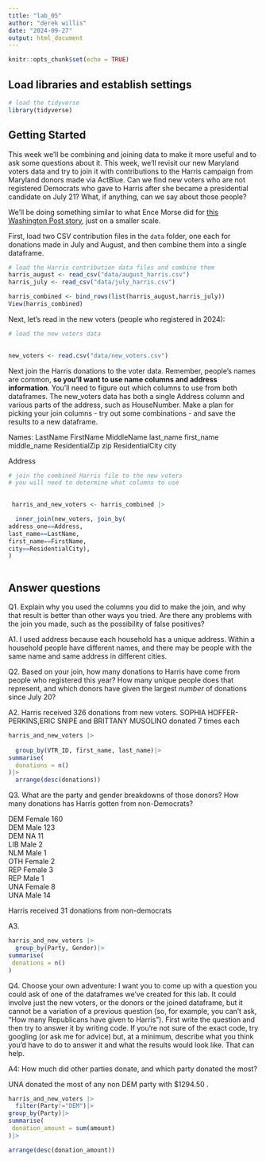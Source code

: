 ```yaml
---
title: "lab_05"
author: "derek willis"
date: "2024-09-27"
output: html_document
---
```


```r
knitr::opts_chunk$set(echo = TRUE)
```

## Load libraries and establish settings

```r
# load the tidyverse
library(tidyverse)
```

## Getting Started

This week we'll be combining and joining data to make it more useful and to ask some questions about it. This week, we'll revisit our new Maryland voters data and try to join it with contributions to the Harris campaign from Maryland donors made via ActBlue. Can we find new voters who are not registered Democrats who gave to Harris after she became a presidential candidate on July 21? What, if anything, can we say about those people?

We'll be doing something similar to what Ence Morse did for [this Washington Post story](https://www.washingtonpost.com/politics/2024/09/24/kamala-harris-younger-donors/?pwapi_token=eyJ0eXAiOiJKV1QiLCJhbGciOiJIUzI1NiJ9.eyJyZWFzb24iOiJnaWZ0IiwibmJmIjoxNzI3MzIzMjAwLCJpc3MiOiJzdWJzY3JpcHRpb25zIiwiZXhwIjoxNzI4NzA1NTk5LCJpYXQiOjE3MjczMjMyMDAsImp0aSI6ImIwYWMxNTk4LWMwMDgtNDE5Ny04MjAyLWVmMWNjZWFmYWZiMiIsInVybCI6Imh0dHBzOi8vd3d3Lndhc2hpbmd0b25wb3N0LmNvbS9wb2xpdGljcy8yMDI0LzA5LzI0L2thbWFsYS1oYXJyaXMteW91bmdlci1kb25vcnMvIn0.3-s0tBkMV7Y9DD21CBsKMlaliGlOKT2egCO-UFT735Y), just on a smaller scale.

First, load two CSV contribution files in the `data` folder, one each for donations made in July and August, and then combine them into a single dataframe.

```r
# load the Harris contribution data files and combine them
harris_august <- read_csv("data/august_harris.csv")
harris_july <- read_csv("data/july_harris.csv")

harris_combined <- bind_rows(list(harris_august,harris_july))
View(harris_combined)

```

Next, let's read in the new voters (people who registered in 2024):

```r
# load the new voters data

  
new_voters <- read.csv("data/new_voters.csv")


```

Next join the Harris donations to the voter data. Remember, people's names are common, __so you'll want to use name columns and address information__. You'll need to figure out which columns to use from both dataframes. The new_voters data has both a single Address column and various parts of the address, such as HouseNumber. Make a plan for picking your join columns - try out some combinations - and save the results to a new dataframe.


Names: 
LastName FirstName MiddleName
last_name first_name middle_name
ResidentialZip
zip
ResidentialCity
city

Address

```r
# join the combined Harris file to the new voters
# you will need to determine what columns to use

  
 harris_and_new_voters <- harris_combined |> 

  inner_join(new_voters, join_by(
address_one==Address,
last_name==LastName,
first_name==FirstName,
city==ResidentialCity),
)



```

## Answer questions

Q1. Explain why you used the columns you did to make the join, and why that result is better than other ways you tried. Are there any problems with the join you made, such as the possibility of false positives?

A1.  I used address because each household has a unique address. Within a household people have different names, and there may be people with the same name and same address in different cities.

Q2. Based on your join, 
how many donations to Harris have come from people who registered this year? How many unique people does that represent, and which donors have given the largest _number_ of donations since July 20? 

A2. Harris received 326	donations from new voters. SOPHIA	HOFFER-PERKINS,ERIC	SNIPE and BRITTANY	MUSOLINO	donated 7 times each

```r
harris_and_new_voters |>
  
  group_by(VTR_ID, first_name, last_name)|>
summarise(
  donations = n()
)|>
  arrange(desc(donations))
```


Q3. What are the party and gender breakdowns of those donors? How many donations has Harris gotten from non-Democrats?

DEM	Female	160		
DEM	Male	123		
DEM	NA	11		
LIB	Male	2		
NLM	Male	1		
OTH	Female	2		
REP	Female	3		
REP	Male	1		
UNA	Female	8		
UNA	Male	14	

Harris received  31 donations from non-democrats


A3. 

```r

harris_and_new_voters |>
  group_by(Party, Gender)|>
summarise(
 donations = n()
)

```

Q4. Choose your own adventure: I want you to come up with a question you could ask of one of the dataframes we've created for this lab. It could involve just the new voters, or the donors or the joined dataframe, but it cannot be a variation of a previous question (so, for example, you can't ask, "How many Republicans have given to Harris"). First write the question and then try to answer it by writing code. If you're not sure of the exact code, try googling (or ask me for advice) but, at a minimum, describe what you think you'd have to do to answer it and what the results would look like. That can help.

A4:
How much did other parties donate, and which party donated the most?

UNA donated the most of any non DEM party with	$1294.50	.

```r


harris_and_new_voters |>
  filter(Party!="DEM")|>
group_by(Party)|>
summarise(
 donation_amount = sum(amount)
)|>

arrange(desc(donation_amount))

```



